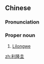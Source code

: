 ==Chinese==
{{zh-forms|gloss=-}}

===Pronunciation===
{{zh-pron
|m=Lìlóngguī
|cat=pn
}}

===Proper noun===
{{zh-proper noun}}

# [[Lilongwe]] {{gloss|capital of Malawi}}

{{zh-cat|Capital cities}}

[[zh:利隆圭]]